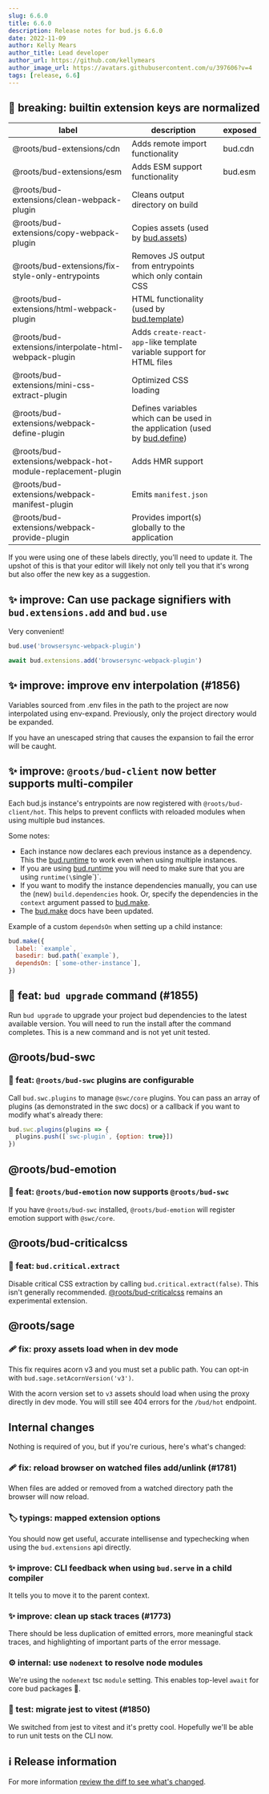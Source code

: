 ```yaml
---
slug: 6.6.0
title: 6.6.0
description: Release notes for bud.js 6.6.0
date: 2022-11-09
author: Kelly Mears
author_title: Lead developer
author_url: https://github.com/kellymears
author_image_url: https://avatars.githubusercontent.com/u/397606?v=4
tags: [release, 6.6]
---
```


<!--truncate-->

## 🚨 breaking: builtin extension keys are normalized

| label                                                       | description                                                                                     | exposed |
| ----------------------------------------------------------- | ----------------------------------------------------------------------------------------------- | ------- |
| @roots/bud-extensions/cdn                                   | Adds remote import functionality                                                                | bud.cdn |
| @roots/bud-extensions/esm                                   | Adds ESM support functionality                                                                  | bud.esm |
| @roots/bud-extensions/clean-webpack-plugin                  | Cleans output directory on build                                                                |         |
| @roots/bud-extensions/copy-webpack-plugin                   | Copies assets (used by [bud.assets](/docs/bud.assets))                                          |         |
| @roots/bud-extensions/fix-style-only-entrypoints            | Removes JS output from entrypoints which only contain CSS                                       |         |
| @roots/bud-extensions/html-webpack-plugin                   | HTML functionality (used by [bud.template](/docs/bud.template))                                 |         |
| @roots/bud-extensions/interpolate-html-webpack-plugin       | Adds `create-react-app`-like template variable support for HTML files                           |         |
| @roots/bud-extensions/mini-css-extract-plugin               | Optimized CSS loading                                                                           |         |
| @roots/bud-extensions/webpack-define-plugin                 | Defines variables which can be used in the application (used by [bud.define](/docs/bud.define)) |         |
| @roots/bud-extensions/webpack-hot-module-replacement-plugin | Adds HMR support                                                                                |         |
| @roots/bud-extensions/webpack-manifest-plugin               | Emits `manifest.json`                                                                           |         |
| @roots/bud-extensions/webpack-provide-plugin                | Provides import(s) globally to the application                                                  |         |

If you were using one of these labels directly, you'll need to update it. The upshot of this is that your editor will likely not only tell you that it's wrong but also offer the new key as a suggestion.

## ✨ improve: Can use package signifiers with `bud.extensions.add` and `bud.use`

Very convenient!

```js
bud.use('browsersync-webpack-plugin')
```

```js
await bud.extensions.add('browsersync-webpack-plugin')
```

## ✨ improve: improve env interpolation (#1856)

Variables sourced from .env files in the path to the project are now interpolated using env-expand.
Previously, only the project directory would be expanded.

If you have an unescaped string that causes the expansion to fail the error will be caught.

## ✨ improve: `@roots/bud-client` now better supports multi-compiler

Each bud.js instance's entrypoints are now registered with `@roots/bud-client/hot`. This helps to prevent conflicts
with reloaded modules when using multiple bud instances.

Some notes:

- Each instance now declares each previous instance as a dependency. This the [bud.runtime](https://bud.js.org/docs/runtime) to work even when using
  multiple instances.
- If you are using [bud.runtime](https://bud.js.org/docs/runtime) you will need to make sure that you are using `runtime(\`single\`)`.
- If you want to modify the instance dependencies manually, you can use the (new) `build.dependencies` hook. Or, specify the dependencies in the `context` argument
  passed to [bud.make](https://bud.js.org/docs/make).
- The [bud.make](https://bud.js.org/docs/make) docs have been updated.

Example of a custom `dependsOn` when setting up a child instance:

```js
bud.make({
  label: `example`,
  basedir: bud.path(`example`),
  dependsOn: [`some-other-instance`],
})
```

## 🎉 feat: `bud upgrade` command (#1855)

Run `bud upgrade` to upgrade your project bud dependencies to the latest available version.
You will need to run the install after the command completes. This is a new command and is not yet unit tested.

## @roots/bud-swc

### 🎉 feat: `@roots/bud-swc` plugins are configurable

Call `bud.swc.plugins` to manage `@swc/core` plugins. You can pass an array of plugins (as demonstrated in the swc docs) or a callback
if you want to modify what's already there:

```js
bud.swc.plugins(plugins => {
  plugins.push([`swc-plugin`, {option: true}])
})
```

## @roots/bud-emotion

### 🎉 feat: `@roots/bud-emotion` now supports `@roots/bud-swc`

If you have `@roots/bud-swc` installed, `@roots/bud-emotion` will register emotion support with `@swc/core`.

## @roots/bud-criticalcss

### 🎉 feat: `bud.critical.extract`

Disable critical CSS extraction by calling `bud.critical.extract(false)`. This isn't generally recommended.
[@roots/bud-criticalcss](https://bud.js.org/extensions/bud-criticalcss) remains an experimental extension.

## @roots/sage

### 🩹 fix: proxy assets load when in dev mode

This fix requires acorn v3 and you must set a public path. You can opt-in with `bud.sage.setAcornVersion('v3')`.

With the acorn version set to `v3` assets should load when using the proxy directly in dev mode.
You will still see 404 errors for the `/bud/hot` endpoint.

## Internal changes

Nothing is required of you, but if you're curious, here's what's changed:

### 🩹 fix: reload browser on watched files add/unlink (#1781)

When files are added or removed from a watched directory path the browser will now reload.

### 🏷️ typings: mapped extension options

You should now get useful, accurate intellisense and typechecking when using the `bud.extensions` api directly.

### ✨ improve: CLI feedback when using `bud.serve` in a child compiler

It tells you to move it to the parent context.

### ✨ improve: clean up stack traces (#1773)

There should be less duplication of emitted errors, more meaningful stack traces, and highlighting of important
parts of the error message.

### ⚙️ internal: use `nodenext` to resolve node modules

We're using the `nodenext` tsc `module` setting. This enables top-level `await` for core bud packages 🥳.

### 🧪 test: migrate jest to vitest (#1850)

We switched from jest to vitest and it's pretty cool. Hopefully we'll be able to run unit tests on the CLI now.

## ℹ️ Release information

For more information [review the diff to see what's changed](https://github.com/roots/bud/compare/v6.5.3...v6.6.0).
